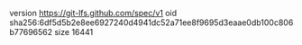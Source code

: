 version https://git-lfs.github.com/spec/v1
oid sha256:6df5d5b2e8ee6927240d4941dc52a71ee8f9695d3eaae0db100c806b77696562
size 16441
